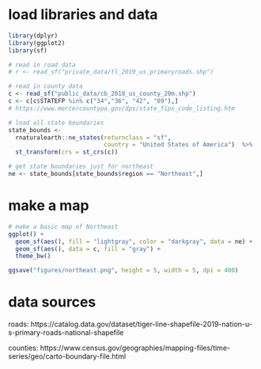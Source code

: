# load libraries and data
```r
library(dplyr)
library(ggplot2)
library(sf)

# read in road data
# r <- read_sf("private_data/tl_2019_us_primaryroads.shp")

# read in county data
c <- read_sf("public_data/cb_2018_us_county_20m.shp")
c <- c[c$STATEFP %in% c("34","36", "42", "09"),] 
# https://www.mercercountypa.gov/dps/state_fips_code_listing.htm

# load all state boundaries
state_bounds <- 
  rnaturalearth::ne_states(returnclass = "sf", 
                           country = "United States of America")  %>%
  st_transform(crs = st_crs(c))

# get state boundaries just for northeast
ne <- state_bounds[state_bounds$region == "Northeast",]
```

# make a map
```r

# make a basic map of Northeast
ggplot() +
  geom_sf(aes(), fill = "lightgray", color = "darkgray", data = ne) +
  geom_sf(aes(), data = c, fill = "gray") +
  theme_bw()

ggsave("figures/northeast.png", height = 5, width = 5, dpi = 400)

```


# data sources
roads:
https://catalog.data.gov/dataset/tiger-line-shapefile-2019-nation-u-s-primary-roads-national-shapefile

counties:
https://www.census.gov/geographies/mapping-files/time-series/geo/carto-boundary-file.html
